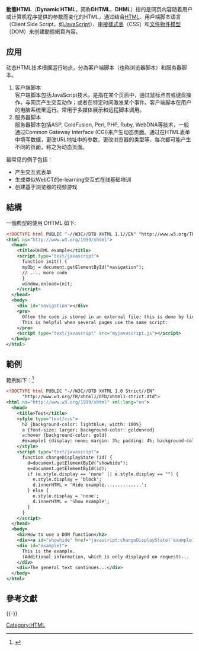 {{不是|动态网页}}
{{NoteTA|G1=IT}}
{{HTML}}
'''動態HTML'''（'''Dynamic HTML'''，简称'''DHTML'''、'''DHML'''）指的是网页内容随着用户或计算机程序提供的参数而变化的HTML，通过结合[[HTML|HTML]]、用戶端脚本语言（Client Side Script，如[[JavaScript|JavaScript]]）、[[串接樣式表|串接樣式表]]（CSS）和[[文件物件模型|文件物件模型]]（DOM）来创建動態網頁內容。

== 应用 ==
动态HTML技术根据运行地点，分為客户端脚本（也称浏览器脚本）和服务器脚本。
# 客户端脚本<br />客户端脚本包括JavaScript技术。是指在某个页面中，通过鼠标点击或键盘操作，与网页产生交互动作；或者在特定时间激发某个事件。客户端脚本在用户的电脑系统里运行。常用于多媒体展示和远程脚本调用。
# 服务器脚本<br />服务器脚本包括ASP, ColdFusion, Perl, PHP, Ruby, WebDNA等技术，一般通过Common Gateway Interface (CGI)来产生动态页面。通过在HTML表单中填写数据，更改URL地址中的参数，更改浏览器的类型等，每次都可能产生不同的页面，称之为动态页面。

最常见的例子包括：
* 产生交互式表单
* 生成类似WebCT的e-learning交互式在线基础培训
* 创建基于浏览器的视频游戏

== 結構 ==
一個典型的使用 DHTML 如下:
<syntaxhighlight lang="xml">
<!DOCTYPE html PUBLIC "-//W3C//DTD XHTML 1.1//EN" "http://www.w3.org/TR/xhtml11/DTD/xhtml11.dtd">
<html ns="http://www.w3.org/1999/xhtml">
  <head>
    <title>DHTML example</title>
    <script type="text/javascript"> 
      function init() {
      myObj = document.getElementById("navigation");
      // .... more code
      }
      window.onload=init;
    </script>
  </head>
  <body>
    <div id="navigation"></div>
    <pre>
      Often the code is stored in an external file; this is done by linking the file that contains the JavaScript. 
      This is helpful when several pages use the same script:
    </pre>
    <script type="text/javascript" src="myjavascript.js"></script>
  </body>
</html>
</syntaxhighlight>

== 範例 ==
範例如下：<ref>{{Cite web |url=http://www.dynamicdrive.com/dynamicindex12/phong2.htm |title=存档副本 |access-date=2011-02-10 |archive-date=2020-08-09 |archive-url=https://web.archive.org/web/20200809074241/http://dynamicdrive.com/dynamicindex12/phong2.htm |dead-url=no }}</ref>
<!--
The following code illustrates an often-used function. An additional part of a web page will only be displayed if the user requests it. In [[e-learning|e-learning]], such a function might be used to display additional hints or an answer that the student initially should not see.-->
<syntaxhighlight lang="xml">
<!DOCTYPE html PUBLIC "-//W3C//DTD XHTML 1.0 Strict//EN" 
      "http://www.w3.org/TR/xhtml1/DTD/xhtml1-strict.dtd">
<html ns="http://www.w3.org/1999/xhtml" xml:lang="en">
  <head>
    <title>Test</title>
    <style type="text/css">
      h2 {background-color: lightblue; width: 100%}
      a {font-size: larger; background-color: goldenrod} 
      a:hover {background-color: gold}
      #example1 {display: none; margin: 3%; padding: 4%; background-color: limegreen}
    </style>
    <script type="text/javascript">
      function changeDisplayState (id) {
        d=document.getElementById("showhide");
        e=document.getElementById(id);
        if (e.style.display == 'none' || e.style.display == "") {
          e.style.display = 'block';
          d.innerHTML = 'Hide example..............';
        } else {
          e.style.display = 'none';
          d.innerHTML = 'Show example';
        }
      }
    </script>
  </head>
  <body>
    <h2>How to use a DOM function</h2>
    <div><a id="showhide" href="javascript:changeDisplayState('example1')">Show example</a></div>
    <div id="example1">
      This is the example.
      (Additional information, which is only displayed on request)...
    </div>
    <div>The general text continues...</div>
  </body>
</html>
</syntaxhighlight>

== 參考文獻 ==
{{Reflist}}

{{-}}
{{网页技术与标准}}
{{網頁設計}}

[[Category:HTML|Category:HTML]]
